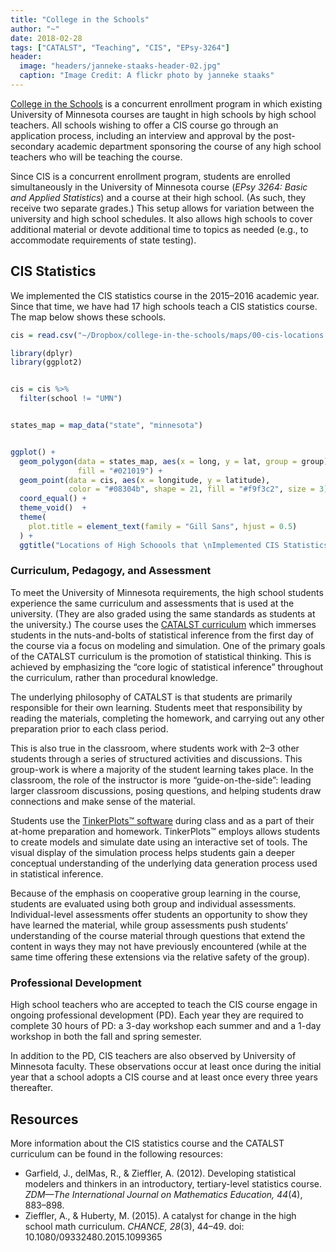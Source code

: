 ```yaml
---
title: "College in the Schools"
author: "~"
date: 2018-02-28
tags: ["CATALST", "Teaching", "CIS", "EPsy-3264"]
header:
  image: "headers/janneke-staaks-header-02.jpg"
  caption: "Image Credit: A flickr photo by janneke staaks"
---
```



[College in the Schools](https://ccaps.umn.edu/college-in-the-schools) is a concurrent enrollment program in which existing University of Minnesota courses are taught in high schools by high school teachers. All schools wishing to offer a CIS course go through an application process, including an interview and approval by the post-secondary academic department sponsoring the course of any high school teachers who will be teaching the course.

Since CIS is a concurrent enrollment program, students are enrolled simultaneously in the University of Minnesota course (*EPsy 3264: Basic and Applied Statistics*) and a course at their high school. (As such, they receive two separate grades.) This setup allows for variation between the university and high school schedules. It also allows high schools to cover additional material or devote additional time to topics as needed (e.g., to accommodate requirements of state testing).

## CIS Statistics

We implemented the CIS statistics course in the 2015&ndash;2016 academic year. Since that time, we have had 17 high schools teach a CIS statistics course. The map below shows these schools.

```r
cis = read.csv("~/Dropbox/college-in-the-schools/maps/00-cis-locations.csv")

library(dplyr)
library(ggplot2)


cis = cis %>%
  filter(school != "UMN")


states_map = map_data("state", "minnesota")


ggplot() +
  geom_polygon(data = states_map, aes(x = long, y = lat, group = group), 
               fill = "#021019") +
  geom_point(data = cis, aes(x = longitude, y = latitude), 
             color = "#08304b", shape = 21, fill = "#f9f3c2", size = 3)  +
  coord_equal() +
  theme_void()  +
  theme(
    plot.title = element_text(family = "Gill Sans", hjust = 0.5)
  ) +
  ggtitle("Locations of High Schoools that \nImplemented CIS Statistics (Since 2015)")

```


### Curriculum, Pedagogy, and Assessment

To meet the University of Minnesota requirements, the high school students experience the same curriculum and assessments that is used at the university. (They are also graded using the same standards as students at the university.) The course uses the [CATALST curriculum](https://priceless-wiles-535968.netlify.com/post/catalst-project/) which immerses students in the nuts-and-bolts of statistical inference from the first day of the course via a focus on modeling and simulation. One of the primary goals of the CATALST curriculum is the promotion of statistical thinking. This is achieved by emphasizing the "core logic of statistical inference" throughout the curriculum, rather than procedural knowledge.

The underlying philosophy of CATALST is that students are primarily responsible for their own learning. Students meet that responsibility by reading the materials, completing the homework, and carrying out any other preparation prior to each class period.

This is also true in the classroom, where students work with 2&ndash;3 other students through a series of structured activities and discussions. This group-work is where a majority of the student learning takes place. In the classroom, the role of the instructor is more "guide-on-the-side": leading larger classroom discussions, posing questions, and helping students draw connections and make sense of the material. 

Students use the [TinkerPlots&trade; software](http://tinkerplots.com/) during class and as a part of their at-home preparation and homework. TinkerPlots&trade; employs allows students to create models and simulate date using an interactive set of tools. The visual display of the simulation process helps students gain a deeper conceptual understanding of the underlying data generation process used in statistical inference.

Because of the emphasis on cooperative group learning in the course, students are evaluated using both group and individual assessments. Individual-level assessments offer students an opportunity to show they have learned the material, while group assessments push students' understanding of the course material through questions that extend the content in ways they may not have previously encountered (while at the same time offering these extensions via the relative safety of the group). 

### Professional Development

High school teachers who are accepted to teach the CIS course engage in ongoing professional development (PD). Each year they are required to complete 30 hours of PD: a 3-day workshop each summer and and a 1-day workshop in both the fall and spring semester. 

In addition to the PD, CIS teachers are also observed by University of Minnesota faculty. These observations occur at least once during the initial year that a school adopts a CIS course and at least once every three years thereafter. 

## Resources

More information about the CIS statistics course and the CATALST curriculum can be found in the following resources:

- Garfield, J., delMas, R., &amp; Zieffler, A. (2012). Developing statistical modelers and thinkers in an introductory, tertiary-level statistics course. *ZDM&mdash;The International Journal on Mathematics Education, 44*(4), 883&ndash;898.
- Zieffler, A., &amp; Huberty, M. (2015). A catalyst for change in the high school math curriculum. *CHANCE, 28*(3), 44&ndash;49. doi: 10.1080/09332480.2015.1099365